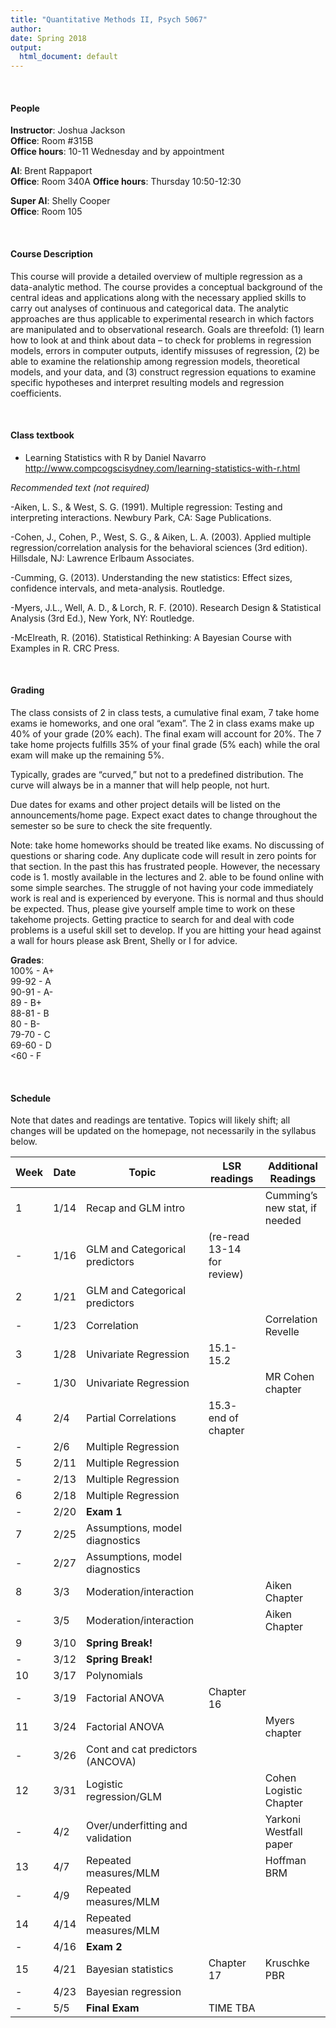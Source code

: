 ```yaml
---
title: "Quantitative Methods II, Psych 5067"
author: 
date: Spring 2018
output:
  html_document: default
---
```

<br>  

#### People
**Instructor**: Joshua Jackson  
**Office**: Room #315B  
**Office hours**: 10-11 Wednesday and by appointment  

**AI**: Brent Rappaport  
**Office**: Room 340A 
**Office hours**: Thursday 10:50-12:30 

**Super AI**: Shelly Cooper  
**Office**: Room 105


<br>  

#### Course Description#### 

This course will provide a detailed overview of multiple regression as a data-analytic method. The course provides a conceptual background of the central ideas and applications along with the necessary applied skills to carry out analyses of continuous and categorical data. The analytic approaches are thus applicable to experimental research in which factors are manipulated and to observational research. Goals are threefold: (1) learn how to look at and think about data – to check for problems in regression models, errors in computer outputs, identify missuses of regression, (2) be able to examine the relationship among regression models, theoretical models, and your data, and (3) construct regression equations to examine specific hypotheses and interpret resulting models and regression coefficients. 

<br>  

#### Class textbook

- Learning Statistics with R by Daniel Navarro <http://www.compcogscisydney.com/learning-statistics-with-r.html>

*Recommended text (not required)*

-Aiken, L. S., & West, S. G. (1991). Multiple regression: Testing and interpreting interactions. Newbury Park, CA: Sage Publications.

-Cohen, J., Cohen, P., West, S. G., & Aiken, L. A. (2003). Applied multiple regression/correlation analysis for the behavioral sciences (3rd edition). Hillsdale, NJ: Lawrence Erlbaum Associates.

-Cumming, G. (2013). Understanding the new statistics: Effect sizes, confidence intervals, and meta-analysis. Routledge.

-Myers, J.L., Well, A. D., & Lorch, R. F. (2010). Research Design & Statistical Analysis (3rd Ed.), New York, NY: Routledge. 

-McElreath, R. (2016). Statistical Rethinking: A Bayesian Course with Examples in R. CRC Press. 

<br>  

#### Grading
The class consists of 2 in class tests, a cumulative final exam,  7 take home exams ie homeworks, and one oral "exam". The 2 in class exams make up 40% of your grade (20% each). The final exam will account for 20%.  The 7 take home projects fulfills 35% of your final grade (5% each) while the oral exam will make up the remaining 5%. 

Typically, grades are "curved," but not to a predefined distribution. The curve will always be in a manner that will help people, not hurt. 

Due dates for exams and other project details will be listed on the announcements/home page. Expect exact dates to change throughout the semester so be sure to check the site frequently. 

Note: take home homeworks should be treated like exams. No discussing of questions or sharing code. Any duplicate code will result in zero points for that section. In the past this has frustrated people. However, the necessary code is 1. mostly available in the lectures and 2. able to be found online with some simple searches. The struggle of not having your code immediately work is real and is experienced by everyone. This is normal and thus should be expected. Thus, please give yourself ample time to work on these takehome projects. Getting practice to search for and deal with code problems is a useful skill set to develop. If you are hitting your head against a wall for hours please ask Brent, Shelly or I for advice.   

**Grades**:   
100%   - A+  
99-92 - A  
90-91 - A-  
89    - B+  
88-81 - B  
80    - B-  
79-70 - C  
69-60 - D  
<60   - F  
  
  <br>  
  
#### Schedule####  

Note that dates and readings are tentative. Topics will likely shift; all changes will be updated on the homepage, not necessarily in the syllabus below. 

| Week | Date  |  Topic                                 |LSR readings       | Additional Readings  |
-------|-------|----------------------------------------|--------------------|----------------------|
| 1    | 1/14  | Recap and GLM intro           |                   |Cumming's new stat, if needed|
| -    | 1/16  | GLM and Categorical predictors  |   (re-read 13-14 for review) |               |
| 2    | 1/21  | GLM and Categorical predictors     |                    |   |
| -    | 1/23  | Correlation                  |              |  Correlation Revelle      |
| 3    | 1/28  | Univariate Regression    |  15.1-15.2               |                      |
| -    | 1/30  | Univariate Regression            |                  |  MR Cohen chapter     |
| 4    | 2/4   | Partial Correlations              |   15.3- end of chapter               |                      |
| -    | 2/6   | Multiple Regression                    |                  |      |
| 5    | 2/11  | Multiple Regression                |                  |                      |
| -    | 2/13  | Multiple Regression         |                  |                      |
| 6    | 2/18  | Multiple Regression                 |                    |                      |
| -    | 2/20  | **Exam 1**          |                    |                      |
| 7    | 2/25  | Assumptions, model diagnostics                  |                    |        |
| -    | 2/27  | Assumptions, model diagnostics          |               |                      |
| 8    | 3/3   | Moderation/interaction          |                    |  Aiken  Chapter                     |
| -    | 3/5   | Moderation/interaction           |                     | Aiken  Chapter        |
| 9    | 3/10  | **Spring Break!**                |                      |                      |
| -    | 3/12  | **Spring Break!**                 |                     |                      |
| 10   | 3/17  | Polynomials                     |                   |          |
| -    | 3/19  | Factorial ANOVA                 |    Chapter 16                  |     |
| 11   | 3/24  | Factorial ANOVA     |            |        Myers chapter         |
| -    | 3/26  | Cont and cat predictors (ANCOVA)              |                     |       |
| 12   | 3/31  | Logistic regression/GLM     |        |   Cohen Logistic Chapter        |
| -    | 4/2   | Over/underfitting and validation    |            |  Yarkoni Westfall paper  | 
| 13   | 4/7   | Repeated measures/MLM              |           | Hoffman BRM   |
| -    | 4/9   | Repeated measures/MLM        |                |                      |
| 14   | 4/14  | Repeated measures/MLM                                  |                      |
| -    | 4/16  | **Exam 2**                 |             |          |
| 15   | 4/21  | Bayesian statistics     |  Chapter 17      | Kruschke PBR                     |
| -    | 4/23  | Bayesian regression             |                      |                      |
| -    | 5/5   | **Final Exam**       |        TIME TBA              |                      |


